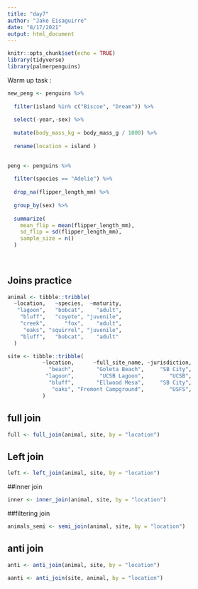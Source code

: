 ```yaml
---
title: "day7"
author: "Jake Eisaguirre"
date: "8/17/2021"
output: html_document
---
```


```r
knitr::opts_chunk$set(echo = TRUE)
library(tidyverse)
library(palmerpenguins)
```

Warm up task :
```r

new_peng <- penguins %>%
  
  filter(island %in% c("Biscoe", "Dream")) %>% 
  
  select(-year,-sex) %>% 
  
  mutate(body_mass_kg = body_mass_g / 1000) %>%
  
  rename(location = island )
  

peng <- penguins %>% 
  
  filter(species == "Adelie") %>%
  
  drop_na(flipper_length_mm) %>% 
  
  group_by(sex) %>% 
  
  summarize(
    mean_flip = mean(flipper_length_mm),
    sd_flip = sd(flipper_length_mm),
    sample_size = n()
  )
  
  


```

## Joins practice 

```r

animal <- tibble::tribble(
  ~location,   ~species,  ~maturity,
   "lagoon",   "bobcat",    "adult",
    "bluff",   "coyote", "juvenile",
    "creek",      "fox",    "adult",
     "oaks", "squirrel", "juvenile",
    "bluff",   "bobcat",    "adult"
  )

site <- tibble::tribble(
           ~location,      ~full_site_name, ~jurisdiction,
             "beach",       "Goleta Beach",     "SB City",
            "lagoon",        "UCSB Lagoon",        "UCSB",
             "bluff",       "Ellwood Mesa",     "SB City",
              "oaks", "Fremont Campground",        "USFS",
           )


```

## full join
```r

full <- full_join(animal, site, by = "location")

```

## Left join
```r

left <- left_join(animal, site, by = "location")

```

##inner join
```r

inner <- inner_join(animal, site, by = "location")

```

##filtering join
```r

animals_semi <- semi_join(animal, site, by = "location")

```

## anti join
```r

anti <- anti_join(animal, site, by = "location")

aanti <- anti_join(site, animal, by = "location")

```

